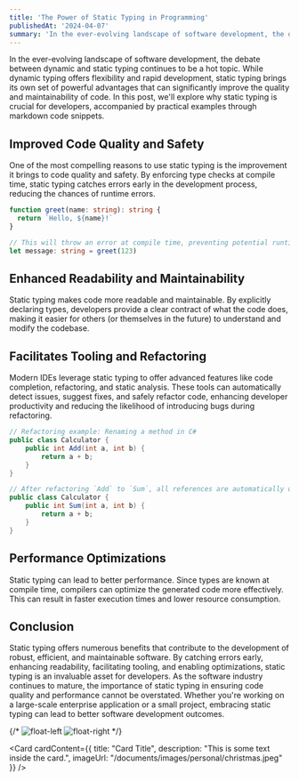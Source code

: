 ```yaml
---
title: 'The Power of Static Typing in Programming'
publishedAt: '2024-04-07'
summary: 'In the ever-evolving landscape of software development, the debate between dynamic and static typing continues to be a hot topic.'
---
```


In the ever-evolving landscape of software development, the debate between dynamic and static typing continues to be a hot topic. While dynamic typing offers flexibility and rapid development, static typing brings its own set of powerful advantages that can significantly improve the quality and maintainability of code. In this post, we'll explore why static typing is crucial for developers, accompanied by practical examples through markdown code snippets.

## Improved Code Quality and Safety

One of the most compelling reasons to use static typing is the improvement it brings to code quality and safety. By enforcing type checks at compile time, static typing catches errors early in the development process, reducing the chances of runtime errors.

```ts
function greet(name: string): string {
  return `Hello, ${name}!`
}

// This will throw an error at compile time, preventing potential runtime issues.
let message: string = greet(123)
```

## Enhanced Readability and Maintainability

Static typing makes code more readable and maintainable. By explicitly declaring types, developers provide a clear contract of what the code does, making it easier for others (or themselves in the future) to understand and modify the codebase.

## Facilitates Tooling and Refactoring

Modern IDEs leverage static typing to offer advanced features like code completion, refactoring, and static analysis. These tools can automatically detect issues, suggest fixes, and safely refactor code, enhancing developer productivity and reducing the likelihood of introducing bugs during refactoring.

```csharp
// Refactoring example: Renaming a method in C#
public class Calculator {
    public int Add(int a, int b) {
        return a + b;
    }
}

// After refactoring `Add` to `Sum`, all references are automatically updated.
public class Calculator {
    public int Sum(int a, int b) {
        return a + b;
    }
}
```

## Performance Optimizations

Static typing can lead to better performance. Since types are known at compile time, compilers can optimize the generated code more effectively. This can result in faster execution times and lower resource consumption.

## Conclusion

Static typing offers numerous benefits that contribute to the development of robust, efficient, and maintainable software. By catching errors early, enhancing readability, facilitating tooling, and enabling optimizations, static typing is an invaluable asset for developers. As the software industry continues to mature, the importance of static typing in ensuring code quality and performance cannot be overstated. Whether you're working on a large-scale enterprise application or a small project, embracing static typing can lead to better software development outcomes.


{/* ![float-left](/documents/images/personal/christmas.jpeg) ![float-right](/documents/images/personal/christmas.jpeg) */}

<Table markdownTable= {`
| Header1 | Header2 | Header3 | space | Header1 | Header2 | Header3 || Header1 | Header2 | Header3 | space | Header1 | Header2 | Header3 |
| --- || --- |
| Cell1 | Cell2 | Cell3 |  space| Cell1 | Cell2 | Cell3 || Cell1 | Cell2 | Cell3 |  space| Cell1 | Cell2 | Cell3 |
| Cell4 | Cell5 | Cell6 | | Cell1 | Cell2 | Cell3 |smth|| Cell4 | Cell5 | Cell6 | | Cell1 | Cell2 | Cell3 |smth|
| Cell7 | Cell8 | Cell9 |  | Cell1 | Cell2 | Cell3 |smth|| Cell7 | Cell8 | Cell9 |  | Cell1 | Cell2 | Cell3 |smth|
`} />

<Card cardContent={{
  title: "Card Title",
  description: "This is some text inside the card.",
  imageUrl: "/documents/images/personal/christmas.jpeg"
}} />


